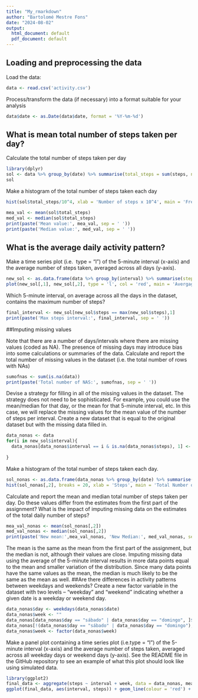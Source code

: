 ---
title: "My_rmarkdown"
author: "Bartolomé Mestre Fons"
date: "2024-08-02"
output:
  html_document: default
  pdf_document: default
---

## Loading and preprocessing the data

Load the data:

```{r importdata}
data <- read.csv('activity.csv')
```
Process/transform the data (if necessary) into a format suitable for your analysis
```{r preprocessing}
data$date <- as.Date(data$date, format = '%Y-%m-%d')
```
## What is mean total number of steps taken per day?

Calculate the total number of steps taken per day

```{r total_steps}
library(dplyr)
sol <- data %>% group_by(date) %>% summarise(total_steps = sum(steps, na.rm = TRUE))
sol
```
Make a histogram of the total number of steps taken each day

```{r total_steps_plot}
hist(sol$total_steps/10^4, xlab = 'Number of steps x 10^4', main = 'Frequency of steps taken per day', breaks = 20)
```

```{r mean_and_median}
mea_val <- mean(sol$total_steps)
med_val <- median(sol$total_steps)
print(paste('Mean value:', mea_val, sep = ' '))
print(paste('Median value:', med_val, sep = ' '))
```

## What is the average daily activity pattern?
Make a time series plot (i.e. 
type = "l") of the 5-minute interval (x-axis) and the average number of steps taken, averaged across all days (y-axis).
```{r activity_pattern_plot}
new_sol <- as.data.frame(data %>% group_by(interval) %>% summarise(steps = mean(steps, na.rm = TRUE)))
plot(new_sol[,1], new_sol[,2], type = 'l', col = 'red', main = 'Avergage steps per interval', xlab = 'Interval', ylab = 'Steps')
```
Which 5-minute interval, on average across all the days in the dataset, contains the maximum number of steps?
```{r max_interval_steps}
final_interval <- new_sol[new_sol$steps == max(new_sol$steps),1]
print(paste('Max steps interval:', final_interval, sep = ' '))
```
##Imputing missing values

Note that there are a number of days/intervals where there are missing values (coded as 
NA). The presence of missing days may introduce bias into some calculations or summaries of the data.
Calculate and report the total number of missing values in the dataset (i.e. the total number of rows with NAs)
```{r number_of_NAS}
sumofnas <- sum(is.na(data))
print(paste('Total number of NAS:', sumofnas, sep = ' '))
```
Devise a strategy for filling in all of the missing values in the dataset. The strategy does not need to be sophisticated. For example, you could use the mean/median for that day, or the mean for that 5-minute interval, etc. In this case, we will replace the missing values for the mean value of the number of steps per interval. Create a new dataset that is equal to the original dataset but with the missing data filled in.
```{r nas_strategy}
data_nonas <- data
for(i in new_sol$interval){
  data_nonas[data_nonas$interval == i & is.na(data_nonas$steps), 1] <- new_sol[new_sol$interval == i, 2] 
  
}
```
Make a histogram of the total number of steps taken each day.
```{r fill_nas_plot}
sol_nonas <- as.data.frame(data_nonas %>% group_by(date) %>% summarise(total_steps = sum(steps)))
hist(sol_nonas[,2], breaks = 20, xlab = 'Steps', main = 'Total Number of Steps Taken Each Day (Imputed)')
```
Calculate and report the mean and median total number of steps taken per day. Do these values differ from the estimates from the first part of the assignment? What is the impact of imputing missing data on the estimates of the total daily number of steps?
```{r mean_non_nas}
mea_val_nonas <- mean(sol_nonas[,2])
med_val_nonas <- median(sol_nonas[,2])
print(paste('New mean:',mea_val_nonas, 'New Median:', med_val_nonas, sep = ' '))
```
The mean is the same as the mean from the first part of the assignment, but the median is not, although their values are close. Imputing missing data using the average of the 5-minute interval results in more data points equal to the mean and smaller variation of the distribution. Since many data points have the same values as the mean, the median is much likely to be the same as the mean as well.
##Are there differences in activity patterns between weekdays and weekends?
Create a new factor variable in the dataset with two levels – “weekday” and “weekend” indicating whether a given date is a weekday or weekend day.
```{r factor_weekdays}
data_nonas$day <- weekdays(data_nonas$date)
data_nonas$week <- ""
data_nonas[data_nonas$day == "sábado" | data_nonas$day == "domingo", ]$week <- "weekend"
data_nonas[!(data_nonas$day == "sábado" | data_nonas$day == "domingo"), ]$week <- "weekday"
data_nonas$week <- factor(data_nonas$week)
```
Make a panel plot containing a time series plot (i.e.type = "l") of the 5-minute interval (x-axis) and the average number of steps taken, averaged across all weekday days or weekend days (y-axis). See the README file in the GitHub repository to see an example of what this plot should look like using simulated data.
```{r plot_weekday_results}
library(ggplot2)
final_data <- aggregate(steps ~ interval + week, data = data_nonas, mean)
ggplot(final_data, aes(interval, steps)) + geom_line(colour = 'red') + facet_grid(.~week) + labs(title = 'Average Number of Steps Taken (across all weekday days or weekend days)', x = 'Interval', y = 'Steps')
```